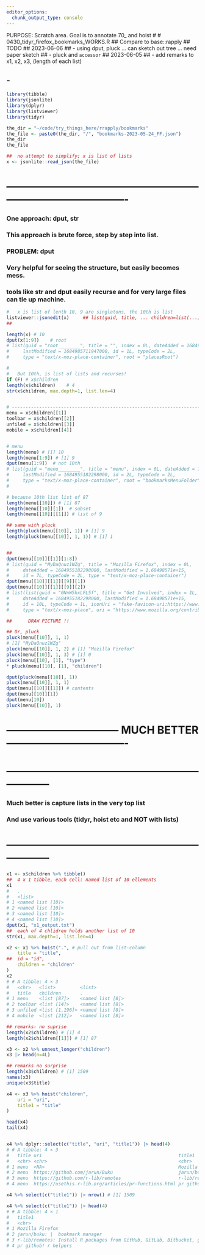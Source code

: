 ```yaml
---
editor_options: 
  chunk_output_type: console
---
```


PURPOSE:   Scratch area.   Goal is to annotate 70_ and hoist
#
#  0430_tidyr_firefox_bookmarks_WORKS.R
##  Compare to base::rapply
##  TODO
##  2023-06-06
##  -     using dput, pluck ... can sketch out tree ... need paper sketch
##  -     pluck and `accessor`
##  2023-06-05
##  -     add remarks to x1, x2, x3, (length of each list)

##  -     


```r
library(tibble)
library(jsonlite)
library(dplyr)
library(listviewer)
library(tidyr)
```   

```r
the_dir = "~/code/try_things_here/rrapply/bookmarks"
the_file <- paste0(the_dir, "/", "bookmarks-2023-05-24_FF.json")
the_dir
the_file

##  no attempt to simplify; x is list of lists
x <- jsonlite::read_json(the_file)
```
# ----------------------------------------------------------------------------------------

### One approach:   dput, str
### This approach is brute force, step by step into list.
### PROBLEM: dput
### Very helpful for seeing the structure, but easily becomes mess.
### tools like str and dput  easily recurse and for very large files can tie up machine.
```r
#   x is list of lenth 10, 9 are singletons, the 10th is list   
listviewer::jsonedit(x)     ## list(guid, title, ... children=list(...))
## 

length(x) # 10
dput(x[1:9])    # root
# list(guid = "root________", title = "", index = 0L, dateAdded = 1684955179130000, 
#     lastModified = 1684985711947000, id = 1L, typeCode = 2L, 
#     type = "text/x-moz-place-container", root = "placesRoot")

#   
#   But 10th, is list of lists and recurses!
if (F) # x$children
length(x$children)    # 4
str(x$children, max.depth=1, list.len=4)


# ----------------------------------------------------------------------------------------
menu = x$children[[1]]
toolbar = x$children[[2]]
unfiled = x$children[[3]]
mobile = x$children[[4]]


# menu
length(menu) # [1] 10
length(menu[1:9]) # [1] 9
dput(menu[1:9])  # not 10th
# list(guid = "menu________", title = "menu", index = 0L, dateAdded = 1684955179130000, 
#     lastModified = 1684955182298000, id = 2L, typeCode = 2L, 
#     type = "text/x-moz-place-container", root = "bookmarksMenuFolder")
# 

# because 10th list list of 87
length(menu[[10]]) # [1] 87
length(menu[[10]][1])  # subset
length(menu[[10]][[1]]) # list of 9 

## same with pluck
length(pluck(menu[[10]], 1)) # [1] 9
length(pluck(menu[[10]], 1, 1)) # [1] 1


##
dput(menu[[10]][[1]][1:8])
# list(guid = "MyDaQnuz1WZg", title = "Mozilla Firefox", index = 0L, 
#     dateAdded = 1684955182298000, lastModified = 1.68498571e+15, 
#     id = 7L, typeCode = 2L, type = "text/x-moz-place-container")
dput(menu[[10]][[1]][[9]][1])
dput(menu[[10]][[1]][[9]][2])
# list(list(guid = "0NnW5hxLFL5f", title = "Get Involved", index = 1L, 
#     dateAdded = 1684955182298000, lastModified = 1.68498571e+15, 
#     id = 10L, typeCode = 1L, iconUri = "fake-favicon-uri:https://www.mozilla.org/contribute/", 
#     type = "text/x-moz-place", uri = "https://www.mozilla.org/contribute/"))

##      DRAW PICTURE !!

## Or, pluck
pluck(menu[[10]], 1, 1)
# [1] "MyDaQnuz1WZg"
pluck(menu[[10]], 1, 2) # [1] "Mozilla Firefox"
pluck(menu[[10]], 1, 3) # [1] 0
pluck(menu[[10], [1], "type")
* pluck(menu[[10], [1], "children")

dput(pluck(menu[[10]], 1))
pluck(menu[[10]], 1, 1)
dput(menu[[10]][[1]]) # contents 
dput(menu[[10]][1])
dput(menu[10])
pluck(menu[[10]], 1)
```


# --------------------------------  MUCH BETTER ----------------------------------
# ------------------------------------------------------------------
###  Much better is capture lists in the very top list
###  And use various tools  (tidyr, hoist etc  and NOT with lists)
# ------------------------------------------------------------------
```r
x1 <- x$children %>% tibble()
##  4 x 1 tibble, each cell: named list of 10 ellements
x1
#   .                
#   <list>           
# 1 <named list [10]>
# 2 <named list [10]>
# 3 <named list [10]>
# 4 <named list [10]>
dput(x1, "x1_output.txt")
##  each of 4 chlidren holds another list of 10 
str(x1, max.depth=1, list.len=4)

```
```r
x2 <- x1 %>% hoist(".", # pull out from list-column
    title = "title",
##  id = "id",
    children = "children"
)
x2
# # A tibble: 4 × 3
#   <chr>   <list>         <list>
#   title   children       .
# 1 menu    <list [87]>    <named list [8]>
# 2 toolbar <list [14]>    <named list [8]>
# 3 unfiled <list [1,196]> <named list [8]>
# 4 mobile  <list [212]>   <named list [8]>

## remarks- no suprise
length(x2$children) # [1] 4
length(x2$children[[1]]) # [1] 87

x3 <- x2 %>% unnest_longer("children")
x3 |> head(n=4L)

## remarks no surprise
length(x3$children) # [1] 1509
names(x3)
unique(x3$title)

x4 <- x3 %>% hoist("children",
    uri = "uri",
    title1 = "title"
)

head(x4)
tail(x4)


x4 %>% dplyr::select(c("title", "uri", "title1")) |> head(4)
# # A tibble: 4 × 3
#   title uri                                                  title1       
#   <chr> <chr>                                                <chr>        
# 1 menu  <NA>                                                 Mozilla Fire…
# 2 menu  https://github.com/jarun/Buku                        jarun/buku: …
# 3 menu  https://github.com/r-lib/remotes                     r-lib/remote…
# 4 menu  https://usethis.r-lib.org/articles/pr-functions.html pr github! r…

x4 %>% select(c("title1")) |> nrow() # [1] 1509

x4 %>% select(c("title1")) |> head(4)
# # A tibble: 4 × 1
#   title1                                                                  
#   <chr>                                                                   
# 1 Mozilla Firefox                                                         
# 2 jarun/buku: |  bookmark manager                                         
# 3 r-lib/remotes: Install R packages from GitHub, GitLab, Bitbucket, git, …
# 4 pr github! r helpers                                                    
```
